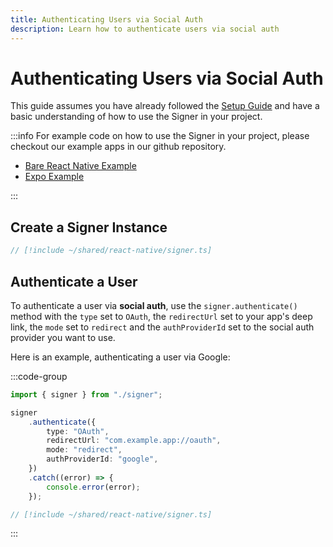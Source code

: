 ```yaml
---
title: Authenticating Users via Social Auth
description: Learn how to authenticate users via social auth
---
```


# Authenticating Users via Social Auth

This guide assumes you have already followed the [Setup Guide](/react-native/signer/setup-guide) and have a basic understanding of how to use the Signer in your project.

:::info
For example code on how to use the Signer in your project, please checkout our example apps in our github repository.

-   [Bare React Native Example](https://github.com/alchemyplatform/aa-sdk/tree/main/examples/react-native-bare-example)
-   [Expo Example](https://github.com/alchemyplatform/aa-sdk/tree/main/examples/react-native-expo-example)

:::

## Create a Signer Instance

```ts twoslash
// [!include ~/shared/react-native/signer.ts]
```

## Authenticate a User

To authenticate a user via **social auth**, use the `signer.authenticate()` method with the `type` set to `OAuth`, the `redirectUrl` set to your app's deep link, the `mode` set to `redirect` and the `authProviderId` set to the social auth provider you want to use.

Here is an example, authenticating a user via Google:

:::code-group

```ts twoslash [example.ts]
import { signer } from "./signer";

signer
	.authenticate({
		type: "OAuth",
		redirectUrl: "com.example.app://oauth",
		mode: "redirect",
		authProviderId: "google",
	})
	.catch((error) => {
		console.error(error);
	});
```

```ts twoslash [signer.ts] filename="signer.ts"
// [!include ~/shared/react-native/signer.ts]
```

:::
